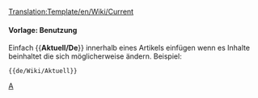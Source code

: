 <noinclude>[[Translation:Template/en/Wiki/Current]]</noinclude>{{de/Wiki/Infofenster| type  = notice
| image = en/Manual/Current event.png | alt = Current event
| text  = Dieser Artikel bezieht sich auf ein aktuelles Ereignis. Teile davon beinhalten möglicherweise veraltete Inhalte. Der Artikel sollte mehr berücksichtigt werden wenn das Ereignis noch aktuell ist.
}}<includeonly>{{{1|}}}</includeonly><noinclude>

====Vorlage: Benutzung====
Einfach <nowiki>{{</nowiki>'''Aktuell/De'''<nowiki>}}</nowiki> innerhalb eines Artikels einfügen wenn es Inhalte beinhaltet die sich möglicherweise ändern.
Beispiel:
<pre>{{de/Wiki/Aktuell}}</pre>
<includeonly>{{de/Wiki/Aktuell}}</includeonly>

[[Category:de/Manual/Base Set/Message-Boxen|A]]
</noinclude>